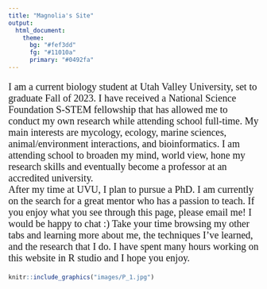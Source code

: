 ```yaml
---
title: "Magnolia's Site"
output: 
  html_document: 
    theme:
      bg: "#fef3dd"
      fg: "#11010a"
      primary: "#0492fa"
---
```


<p style="font-family: times; font-size:15pt">
I am a current biology student at Utah Valley University, set to graduate Fall of 2023. I have received a National Science Foundation S-STEM fellowship that has allowed me to conduct my own research while attending school full-time. My main interests are mycology, ecology, marine sciences, animal/environment interactions, and bioinformatics. I am attending school to broaden my mind, world view, hone my research skills and eventually become a professor at an accredited university. 
\
After my time at UVU, I plan to pursue a PhD. I am currently on the search for a great mentor who has a passion to teach. If you enjoy what you see through this page, please email me! I would be happy to chat :)
Take your time browsing my other tabs and learning more about me, the techniques I've learned, and the research that I do. I have spent many hours working on this website in R studio and I hope you enjoy.
</p>
```r
knitr::include_graphics("images/P_1.jpg")
```
